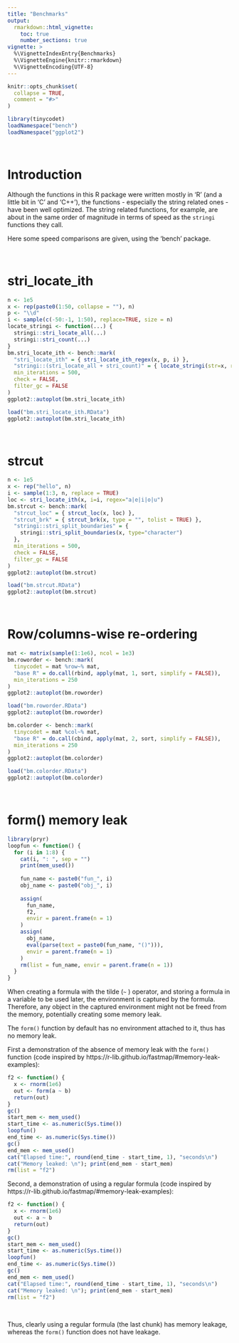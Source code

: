 ```yaml
---
title: "Benchmarks"
output:
  rmarkdown::html_vignette:
    toc: true
    number_sections: true
vignette: >
  %\VignetteIndexEntry{Benchmarks}
  %\VignetteEngine{knitr::rmarkdown}
  %\VignetteEncoding{UTF-8}
---
```


```r
knitr::opts_chunk$set(
  collapse = TRUE,
  comment = "#>"
)
```

```r
library(tinycodet)
loadNamespace("bench")
loadNamespace("ggplot2")
```

&nbsp;

# Introduction

Although the functions in this R package were written mostly in 'R' (and a little bit in 'C' and 'C++'), the functions - especially the string related ones - have been well optimized. The string related functions, for example, are about in the same order of magnitude in terms of speed as the `stringi` functions they call.


Here some speed comparisons are given, using the 'bench' package.

&nbsp;


# stri_locate_ith

```r
n <- 1e5
x <- rep(paste0(1:50, collapse = ""), n)
p <- "\\d"
i <- sample(c(-50:-1, 1:50), replace=TRUE, size = n)
locate_stringi <- function(...) {
  stringi::stri_locate_all(...)
  stringi::stri_count(...)
}
bm.stri_locate_ith <- bench::mark(
  "stri_locate_ith" = { stri_locate_ith_regex(x, p, i) },
  "stringi::(stri_locate_all + stri_count)" = { locate_stringi(str=x, regex = p) },
  min_iterations = 500,
  check = FALSE,
  filter_gc = FALSE
)
ggplot2::autoplot(bm.stri_locate_ith)
```

```r
load("bm.stri_locate_ith.RData")
ggplot2::autoplot(bm.stri_locate_ith)
```


&nbsp;

# strcut

```r
n <- 1e5
x <- rep("hello", n)
i <- sample(1:3, n, replace = TRUE)
loc <- stri_locate_ith(x, i=i, regex="a|e|i|o|u")
bm.strcut <- bench::mark(
  "strcut_loc" = { strcut_loc(x, loc) },
  "strcut_brk" = { strcut_brk(x, type = "", tolist = TRUE) },
  "stringi::stri_split_boundaries" = {
    stringi::stri_split_boundaries(x, type="character")
  },
  min_iterations = 500,
  check = FALSE,
  filter_gc = FALSE
)
ggplot2::autoplot(bm.strcut)
```

```r
load("bm.strcut.RData")
ggplot2::autoplot(bm.strcut)
```


&nbsp;

# Row/columns-wise re-ordering


```r
mat <- matrix(sample(1:1e6), ncol = 1e3)
bm.roworder <- bench::mark(
  tinycodet = mat %row~% mat,
  "base R" = do.call(rbind, apply(mat, 1, sort, simplify = FALSE)),
  min_iterations = 250
)
ggplot2::autoplot(bm.roworder)
```

```r
load("bm.roworder.RData")
ggplot2::autoplot(bm.roworder)
```


```r
bm.colorder <- bench::mark(
  tinycodet = mat %col~% mat,
  "base R" = do.call(cbind, apply(mat, 2, sort, simplify = FALSE)),
  min_iterations = 250
)
ggplot2::autoplot(bm.colorder)
```

```r
load("bm.colorder.RData")
ggplot2::autoplot(bm.colorder)
```

&nbsp;

# form() memory leak

```r
library(pryr)
loopfun <- function() {
  for (i in 1:8) {
    cat(i, ": ", sep = "")
    print(mem_used())
    
    fun_name <- paste0("fun_", i)
    obj_name <- paste0("obj_", i)
    
    assign(
      fun_name,
      f2,
      envir = parent.frame(n = 1)
    )
    assign(
      obj_name,
      eval(parse(text = paste0(fun_name, "()"))),
      envir = parent.frame(n = 1)
    )
    rm(list = fun_name, envir = parent.frame(n = 1))
  }
}
```


When creating a formula with the tilde (` ⁠~` ⁠) operator, and storing a formula in a variable to be used later, the environment is captured by the formula.
Therefore, any object in the captured environment might not be freed from the memory, potentially creating some memory leak.

The `form()` function by default has no environment attached to it, thus has no memory leak.

First a demonstration of the absence of memory leak with the `form()` function
(code inspired by https://r-lib.github.io/fastmap/#memory-leak-examples):

```r
f2 <- function() {
  x <- rnorm(1e6)
  out <- form(a ~ b)
  return(out)
}
gc()
start_mem <- mem_used()
start_time <- as.numeric(Sys.time())
loopfun()
end_time <- as.numeric(Sys.time())
gc()
end_mem <- mem_used()
cat("Elapsed time:", round(end_time - start_time, 1), "seconds\n")
cat("Memory leaked: \n"); print(end_mem - start_mem)
rm(list = "f2")
```


Second, a demonstration of using a regular formula (code inspired by https://r-lib.github.io/fastmap/#memory-leak-examples):

```r
f2 <- function() {
  x <- rnorm(1e6)
  out <- a ~ b
  return(out)
}
gc()
start_mem <- mem_used()
start_time <- as.numeric(Sys.time())
loopfun()
end_time <- as.numeric(Sys.time())
gc()
end_mem <- mem_used()
cat("Elapsed time:", round(end_time - start_time, 1), "seconds\n")
cat("Memory leaked: \n"); print(end_mem - start_mem)
rm(list = "f2")
```

&nbsp;

Thus, clearly using a regular formula (the last chunk) has memory leakage, whereas the `form()` function does not have leakage.

